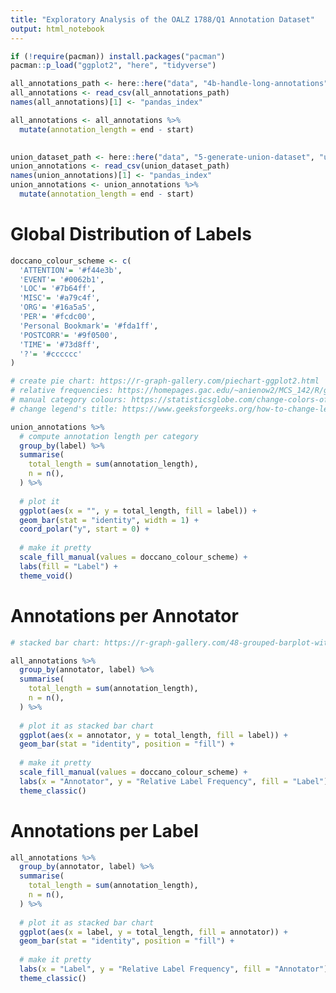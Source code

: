 ```yaml
---
title: "Exploratory Analysis of the OALZ 1788/Q1 Annotation Dataset"
output: html_notebook
---
```


```r
if (!require(pacman)) install.packages("pacman")
pacman::p_load("ggplot2", "here", "tidyverse")
```

```r
all_annotations_path <- here::here("data", "4b-handle-long-annotations", "cleaned_annotations.csv")
all_annotations <- read_csv(all_annotations_path)
names(all_annotations)[1] <- "pandas_index"

all_annotations <- all_annotations %>%
  mutate(annotation_length = end - start)
  

union_dataset_path <- here::here("data", "5-generate-union-dataset", "union_dataset.csv")
union_annotations <- read_csv(union_dataset_path)
names(union_annotations)[1] <- "pandas_index"
union_annotations <- union_annotations %>%
  mutate(annotation_length = end - start)
```

# Global Distribution of Labels
```r
doccano_colour_scheme <- c(
  'ATTENTION'= '#f44e3b',
  'EVENT'= '#0062b1',
  'LOC'= '#7b64ff',
  'MISC'= '#a79c4f',
  'ORG'= '#16a5a5',
  'PER'= '#fcdc00',
  'Personal Bookmark'= '#fda1ff',
  'POSTCORR'= '#9f0500',
  'TIME'= '#73d8ff',
  '?'= '#cccccc'
)
```


```r
# create pie chart: https://r-graph-gallery.com/piechart-ggplot2.html
# relative frequencies: https://homepages.gac.edu/~anienow2/MCS_142/R/ggplot2-barchart.html --> set aes(x = "")
# manual category colours: https://statisticsglobe.com/change-colors-of-bars-in-ggplot2-barchart-in-r
# change legend's title: https://www.geeksforgeeks.org/how-to-change-legend-title-in-ggplot2-in-r/

union_annotations %>%
  # compute annotation length per category
  group_by(label) %>%
  summarise(
    total_length = sum(annotation_length),
    n = n(),
  ) %>%
  
  # plot it
  ggplot(aes(x = "", y = total_length, fill = label)) +
  geom_bar(stat = "identity", width = 1) +
  coord_polar("y", start = 0) +
  
  # make it pretty
  scale_fill_manual(values = doccano_colour_scheme) +
  labs(fill = "Label") +
  theme_void()
```

# Annotations per Annotator
```r
# stacked bar chart: https://r-graph-gallery.com/48-grouped-barplot-with-ggplot2 --> position = "fill"

all_annotations %>%
  group_by(annotator, label) %>%
  summarise(
    total_length = sum(annotation_length),
    n = n(),
  ) %>%
  
  # plot it as stacked bar chart
  ggplot(aes(x = annotator, y = total_length, fill = label)) +
  geom_bar(stat = "identity", position = "fill") +
  
  # make it pretty
  scale_fill_manual(values = doccano_colour_scheme) +
  labs(x = "Annotator", y = "Relative Label Frequency", fill = "Label") +
  theme_classic()
```

# Annotations per Label
```r
all_annotations %>%
  group_by(annotator, label) %>%
  summarise(
    total_length = sum(annotation_length),
    n = n(),
  ) %>%
  
  # plot it as stacked bar chart
  ggplot(aes(x = label, y = total_length, fill = annotator)) +
  geom_bar(stat = "identity", position = "fill") +
  
  # make it pretty
  labs(x = "Label", y = "Relative Label Frequency", fill = "Annotator") +
  theme_classic()
```




